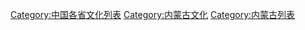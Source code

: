 [[Category:中国各省文化列表|Category:中国各省文化列表]]
[[Category:内蒙古文化|Category:内蒙古文化]]
[[Category:内蒙古列表|Category:内蒙古列表]]
